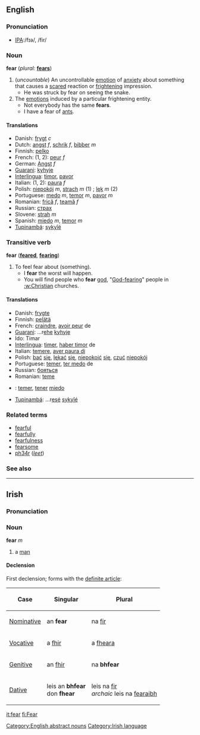 ==English==

===Pronunciation===
*[[Pronunciation guide|IPA]]:/fɪə/, /fir/

===Noun===
'''fear''' (''plural:'' '''[[fears]]''')

#(''uncountable'') An uncontrollable [[emotion]] of [[anxiety]] about something that causes a [[scared]] reaction or [[frightening]] impression. 
#*He was struck by fear on seeing the snake.
#The [[emotion|emotions]] induced by a particular frightening entity.
#* Not everybody has the same '''fears'''.
#*I have a fear of [[:w:ants|ants]].

==== Translations ====
*Danish: [[frygt]] ''c''
*Dutch: [[angst]] ''f'', [[schrik]] ''f'', [[bibber]] ''m''
*Finnish: [[pelko]]
*French: (1, 2): [[peur]] ''f''
*German: [[Angst#German|Angst]] ''f''
*[[Guarani]]: [[kyhyje]]
*[[Interlingua]]: [[timor]], [[pavor]]
*Italian: (1, 2): [[paura]] ''f''
*Polish: [[niepokój]] ''m'', [[strach]] ''m'' (1) ; [[lęk]] ''m'' (2)
*Portuguese: [[medo]] ''m'', [[temor]] ''m'', [[pavor]] ''m''
*Romanian: [[frică]] ''f'', [[teamă]] ''f''
*Russian: [[страх]]
*Slovene: [[strah]] ''m''
*Spanish: [[miedo]] ''m'', [[temor]] ''m''
*[[Tupinambá]]: [[sykyîé]]

===Transitive verb===
'''fear''' ('''[[feared]]''', '''[[fearing]]''')
#To feel fear about (something).
#* I '''fear''' the worst will happen.
#* You will find people who '''fear''' [[:w:god|god]], "[[God-fearing]]" people in [[:w:Christian]] churches.

====Translations====
*Danish: [[frygte]]
*Finnish: [[pelätä]]
*French: [[craindre]], [[avoir peur]] de
*[[Guarani]]: ...r[[ehe]] [[kyhyje]]
*Ido: Timar
*[[Interlingua]]: [[timer]], [[haber timor]] de
*Italian: [[temere]], [[aver paura di]]
*Polish: [[bać]] [[się]], [[lękać]] [[się]], [[niepokoić]] [[się]], [[czuć]] [[niepokój]]
*Portuguese: [[temer]], [[ter medo]] de
*Russian: [[бояться]]
*Romanian: [[teme]]
*{{es}}: [[temer]], [[tener]] [[miedo]]
*[[Tupinambá]]: ...r[[esé]] [[sykyîé]]

=== Related terms ===
*[[fearful]]
*[[fearfully]]
*[[fearfulness]]
*[[fearsome]]
*[[ph34r]] (''[[w:leet|leet]]'')

=== See also ===
{{pedialite}}
{{BE-ready}}
[[Category:English abstract nouns]]
----

==Irish==
===Pronunciation===
{{IPA|[f&#690;ar]}}
===Noun===
'''fear''' ''m''
#a [[man]]

====Declension====
First declension; forms with the [[definite article]]:
{|{{prettytable100}}
!Case
!Singular
!Plural
|-
| [[Nominative]]
| an '''fear'''
| na [[fir#Irish|fir]]
|-
| [[Vocative]]
| a [[fir#Irish|fhir]]
| a [[feara|fheara]]
|-
| [[Genitive]]
| an [[fir#Irish|fhir]]
| na '''bhfear'''
|-
| [[Dative]]
| leis an '''bhfear'''<br>don '''fhear'''
| leis na [[fir#Irish|fir]]<br>''archaic'' leis na [[fearaibh]]
|}

[[Category:Irish language]]

[[it:fear]]
[[fi:Fear]]